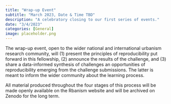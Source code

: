 ```yaml
---
title: "Wrap-up Event"
subtitle: "March 2023, Date & Time TBD"
description: "A celebratory closing to our first series of events."
date: "3/4/2023"
categories: [General]
image: placeholder.png
---
```


The wrap-up event, open to the wider national and international urbanism research community, will (1) present the principles of reproducibility put forward in this fellowship, (2) announce the results of the challenge, and (3) share a data-informed synthesis of challenges an opportunities of reproducibility emerging from the challenge submissions. The latter is meant to inform the wider community about the learning process.

All material produced throughout the four stages of this process will be made openly available on the Rbanism website and will be archived on Zenodo for the long term.
